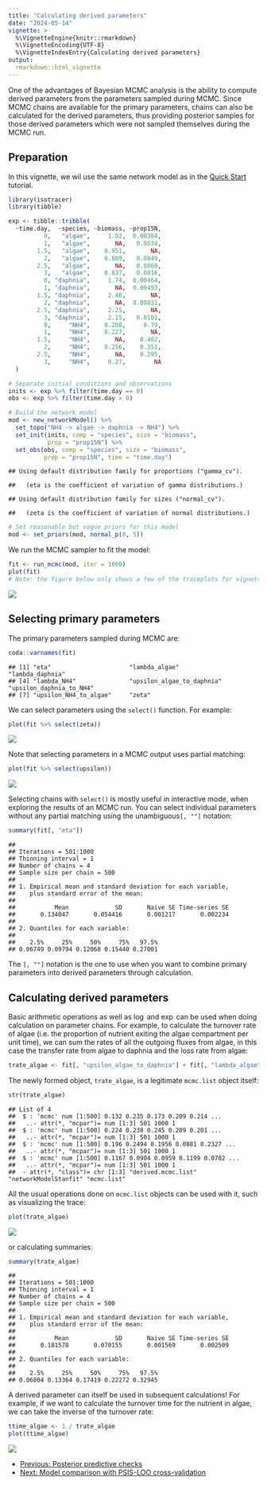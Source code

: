 ```yaml
---
title: "Calculating derived parameters"
date: "2024-05-14"
vignette: >
  %\VignetteEngine{knitr::rmarkdown}
  %\VignetteEncoding{UTF-8}
  %\VignetteIndexEntry{Calculating derived parameters}
output:
  rmarkdown::html_vignette
---
```




One of the advantages of Bayesian MCMC analysis is the ability to compute derived parameters from the parameters sampled during MCMC. Since MCMC chains are available for the primary parameters, chains can also be calculated for the derived parameters, thus providing posterior samples for those derived parameters which were not sampled themselves during the MCMC run.

## Preparation

In this vignette, we wil use the same network model as in the [Quick Start](tutorial-010-quick-start.html) tutorial.


```r
library(isotracer)
library(tibble)
```


```r
exp <- tibble::tribble(
  ~time.day,  ~species, ~biomass, ~prop15N,
          0,   "algae",     1.02,  0.00384,
          1,   "algae",       NA,   0.0534,
        1.5,   "algae",    0.951,       NA,
          2,   "algae",    0.889,   0.0849,
        2.5,   "algae",       NA,   0.0869,
          3,   "algae",    0.837,   0.0816,
          0, "daphnia",     1.74,  0.00464,
          1, "daphnia",       NA,  0.00493,
        1.5, "daphnia",     2.48,       NA,
          2, "daphnia",       NA,  0.00831,
        2.5, "daphnia",     2.25,       NA,
          3, "daphnia",     2.15,   0.0101,
          0,     "NH4",    0.208,     0.79,
          1,     "NH4",    0.227,       NA,
        1.5,     "NH4",       NA,    0.482,
          2,     "NH4",    0.256,    0.351,
        2.5,     "NH4",       NA,    0.295,
          3,     "NH4",     0.27,        NA
  )

# Separate initial conditions and observations
inits <- exp %>% filter(time.day == 0)
obs <- exp %>% filter(time.day > 0)

# Build the network model
mod <- new_networkModel() %>%
  set_topo("NH4 -> algae -> daphnia -> NH4") %>%
  set_init(inits, comp = "species", size = "biomass",
           prop = "prop15N") %>%
  set_obs(obs, comp = "species", size = "biomass",
          prop = "prop15N", time = "time.day")
```

```
## Using default distribution family for proportions ("gamma_cv").
```

```
##   (eta is the coefficient of variation of gamma distributions.)
```

```
## Using default distribution family for sizes ("normal_cv").
```

```
##   (zeta is the coefficient of variation of normal distributions.)
```

```r
# Set reasonable but vague priors for this model
mod <- set_priors(mod, normal_p(0, 5))
```

We run the MCMC sampler to fit the model:


```r
fit <- run_mcmc(mod, iter = 1000)
plot(fit)
# Note: the figure below only shows a few of the traceplots for vignette concision
```

<img src="figures/z-fig-110-unnamed-chunk-5-1.jpeg" style="display: block; margin: auto;" />

## Selecting primary parameters

The primary parameters sampled during MCMC are:


```r
coda::varnames(fit)
```

```
## [1] "eta"                      "lambda_algae"             "lambda_daphnia"          
## [4] "lambda_NH4"               "upsilon_algae_to_daphnia" "upsilon_daphnia_to_NH4"  
## [7] "upsilon_NH4_to_algae"     "zeta"
```

We can select parameters using the `select()` function. For example:


```r
plot(fit %>% select(zeta))
```

<img src="figures/z-fig-110-unnamed-chunk-7-1.jpeg" style="display: block; margin: auto;" />

Note that selecting parameters in a MCMC output uses partial matching:


```r
plot(fit %>% select(upsilon))
```

<img src="figures/z-fig-110-unnamed-chunk-8-1.jpeg" style="display: block; margin: auto;" />

Selecting chains with `select()` is mostly useful in interactive mode, when exploring the results of an MCMC run. You can select individual parameters without any partial matching using the unambiguous`[, ""]` notation:


```r
summary(fit[, "eta"])
```

```
## 
## Iterations = 501:1000
## Thinning interval = 1 
## Number of chains = 4 
## Sample size per chain = 500 
## 
## 1. Empirical mean and standard deviation for each variable,
##    plus standard error of the mean:
## 
##           Mean             SD       Naive SE Time-series SE 
##       0.134047       0.054416       0.001217       0.002234 
## 
## 2. Quantiles for each variable:
## 
##    2.5%     25%     50%     75%   97.5% 
## 0.06749 0.09794 0.12068 0.15440 0.27001
```

The `[, ""]` notation is the one to use when you want to combine primary parameters into derived parameters through calculation.

## Calculating derived parameters

Basic arithmetic operations as well as $\log$ and $\exp$ can be used when doing calculation on parameter chains. For example, to calculate the turnover rate of algae (i.e. the proportion of nutrient exiting the algae compartment per unit time), we can sum the rates of all the outgoing fluxes from algae, in this case the transfer rate from algae to daphnia and the loss rate from algae:


```r
trate_algae <- fit[, "upsilon_algae_to_daphnia"] + fit[, "lambda_algae"]
```

The newly formed object, `trate_algae`, is a legitimate `mcmc.list` object itself:


```r
str(trate_algae)
```

```
## List of 4
##  $ : 'mcmc' num [1:500] 0.132 0.235 0.173 0.209 0.214 ...
##   ..- attr(*, "mcpar")= num [1:3] 501 1000 1
##  $ : 'mcmc' num [1:500] 0.224 0.238 0.245 0.209 0.201 ...
##   ..- attr(*, "mcpar")= num [1:3] 501 1000 1
##  $ : 'mcmc' num [1:500] 0.196 0.2494 0.1956 0.0881 0.2327 ...
##   ..- attr(*, "mcpar")= num [1:3] 501 1000 1
##  $ : 'mcmc' num [1:500] 0.1167 0.0904 0.0959 0.1199 0.0702 ...
##   ..- attr(*, "mcpar")= num [1:3] 501 1000 1
##  - attr(*, "class")= chr [1:3] "derived.mcmc.list" "networkModelStanfit" "mcmc.list"
```

All the usual operations done on `mcmc.list` objects can be used with it, such as visualizing the trace:


```r
plot(trate_algae)
```

<img src="figures/z-fig-110-unnamed-chunk-12-1.jpeg" style="display: block; margin: auto;" />

or calculating summaries:


```r
summary(trate_algae)
```

```
## 
## Iterations = 501:1000
## Thinning interval = 1 
## Number of chains = 4 
## Sample size per chain = 500 
## 
## 1. Empirical mean and standard deviation for each variable,
##    plus standard error of the mean:
## 
##           Mean             SD       Naive SE Time-series SE 
##       0.181578       0.070155       0.001569       0.002509 
## 
## 2. Quantiles for each variable:
## 
##    2.5%     25%     50%     75%   97.5% 
## 0.06804 0.13364 0.17419 0.22272 0.32945
```

A derived parameter can itself be used in subsequent calculations! For example, if we want to calculate the turnover time for the nutrient in algae, we can take the inverse of the turnover rate:


```r
ttime_algae <- 1 / trate_algae
plot(ttime_algae)
```

<img src="figures/z-fig-110-unnamed-chunk-14-1.jpeg" style="display: block; margin: auto;" />

<nav aria-label="Page navigation">
 <ul class="pagination justify-content-end">
  <li class="page-item"><a class="page-link" href="tutorial-100-posterior-predictive-checks.html">Previous: Posterior predictive checks</a></li>
  <li class="page-item"><a class="page-link" href="tutorial-120-howto-simulations.html">Next: Model comparison with PSIS-LOO cross-validation</a></li>
 </ul>
</nav>
